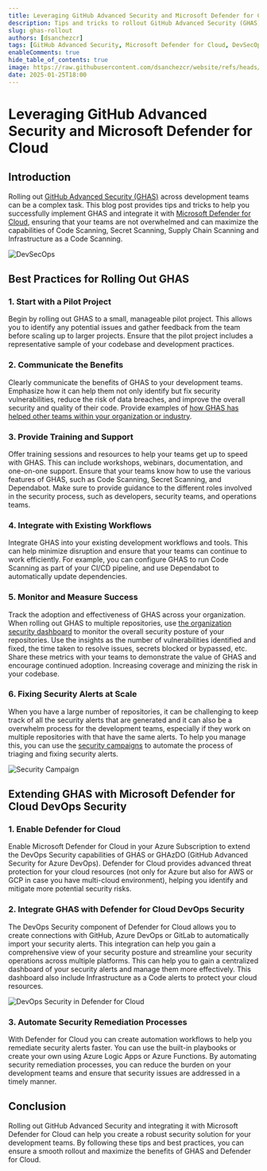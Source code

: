 ```yaml
---
title: Leveraging GitHub Advanced Security and Microsoft Defender for Cloud at Scale
description: Tips and tricks to rollout GitHub Advanced Security (GHAS) and integrate it with Microsoft Defender for Cloud.
slug: ghas-rollout
authors: [dsanchezcr]
tags: [GitHub Advanced Security, Microsoft Defender for Cloud, DevSecOps]
enableComments: true
hide_table_of_contents: true
image: https://raw.githubusercontent.com/dsanchezcr/website/refs/heads/main/static/img/blog/2025-01-25-GHASRollout/DevSecOps.jpg
date: 2025-01-25T18:00
---
```


# Leveraging GitHub Advanced Security and Microsoft Defender for Cloud

## Introduction

Rolling out [GitHub Advanced Security (GHAS)](https://github.com/enterprise/advanced-security) across development teams can be a complex task. This blog post provides tips and tricks to help you successfully implement GHAS and integrate it with [Microsoft Defender for Cloud](https://azure.microsoft.com/products/defender-for-cloud), ensuring that your teams are not overwhelmed and can maximize the capabilities of Code Scanning, Secret Scanning, Supply Chain Scanning and Infrastructure as a Code Scanning.

<!--truncate-->

![DevSecOps](../static/img/blog/2025-01-25-GHASRollout/DevSecOps.jpg)

## Best Practices for Rolling Out GHAS

### 1. Start with a Pilot Project

Begin by rolling out GHAS to a small, manageable pilot project. This allows you to identify any potential issues and gather feedback from the team before scaling up to larger projects. Ensure that the pilot project includes a representative sample of your codebase and development practices.

### 2. Communicate the Benefits

Clearly communicate the benefits of GHAS to your development teams. Emphasize how it can help them not only identify but fix security vulnerabilities, reduce the risk of data breaches, and improve the overall security and quality of their code. Provide examples of [how GHAS has helped other teams within your organization or industry](https://github.com/customer-stories/all).

### 3. Provide Training and Support

Offer training sessions and resources to help your teams get up to speed with GHAS. This can include workshops, webinars, documentation, and one-on-one support. Ensure that your teams know how to use the various features of GHAS, such as Code Scanning, Secret Scanning, and Dependabot. Make sure to provide guidance to the different roles involved in the security process, such as developers, security teams, and operations teams.

### 4. Integrate with Existing Workflows

Integrate GHAS into your existing development workflows and tools. This can help minimize disruption and ensure that your teams can continue to work efficiently. For example, you can configure GHAS to run Code Scanning as part of your CI/CD pipeline, and use Dependabot to automatically update dependencies.

### 5. Monitor and Measure Success

Track the adoption and effectiveness of GHAS across your organization. When rolling out GHAS to multiple repositories, use [the organization security dashboard](https://docs.github.com/enterprise-cloud@latest/code-security/security-overview/viewing-security-insights#viewing-the-security-overview-dashboard-for-your-organization) to monitor the overall security posture of your repositories. Use the insights as the number of vulnerabilities identified and fixed, the time taken to resolve issues, secrets blocked or bypassed, etc.
Share these metrics with your teams to demonstrate the value of GHAS and encourage continued adoption. Increasing coverage and minizing the risk in your codebase.

### 6. Fixing Security Alerts at Scale

When you have a large number of repositories, it can be challenging to keep track of all the security alerts that are generated and it can also be a overwhelm process for the development teams, especially if they work on multiple repositories with that have the same alerts. To help you manage this, you can use the [security campaigns](https://docs.github.com/enterprise-cloud@latest/code-security/securing-your-organization/fixing-security-alerts-at-scale/best-practice-fix-alerts-at-scale#selecting-security-alerts-for-remediation) to automate the process of triaging and fixing security alerts.

![Security Campaign](../static/img/blog/2025-01-25-GHASRollout/sec-campaign.jpg)

## Extending GHAS with Microsoft Defender for Cloud DevOps Security

### 1. Enable Defender for Cloud

Enable Microsoft Defender for Cloud in your Azure Subscription to extend the DevOps Security capabilities of GHAS or GHAzDO (GitHub Advanced Security for Azure DevOps). Defender for Cloud provides advanced threat protection for your cloud resources (not only for Azure but also for AWS or GCP in case you have multi-cloud environment), helping you identify and mitigate more potential security risks.

### 2. Integrate GHAS with Defender for Cloud DevOps Security

The DevOps Security component of Defender for Cloud allows you to create connections with GitHub, Azure DevOps or GitLab to automatically import your security alerts. This integration can help you gain a comprehensive view of your security posture and streamline your security operations across multiple platforms. This can help you to gain a centralized dashboard of your security alerts and manage them more effectively. This dashboard also include Infrastructure as a Code alerts to protect your cloud resources.

![DevOps Security in Defender for Cloud](../static/img/blog/2025-01-25-GHASRollout/devops-security-overview.jpg)

### 3. Automate Security Remediation Processes

With Defender for Cloud you can create automation workflows to help you remediate security alerts faster. You can use the built-in playbooks or create your own using Azure Logic Apps or Azure Functions. By automating security remediation processes, you can reduce the burden on your development teams and ensure that security issues are addressed in a timely manner.

## Conclusion

Rolling out GitHub Advanced Security and integrating it with Microsoft Defender for Cloud can help you create a robust security solution for your development teams. By following these tips and best practices, you can ensure a smooth rollout and maximize the benefits of GHAS and Defender for Cloud.